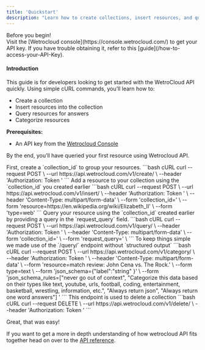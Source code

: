 ```yaml
---
title: 'Quickstart'
description: "Learn how to create collections, insert resources, and query them using cURL in just a few minutes."
---
```

<Note>
Before you begin!<br />
Visit the [Wetrocloud console](https://console.wetrocloud.com/) to get your API key. If you have trouble obtaining it, refer to this [guide](/how-to-access-your-API-Key). 
</Note>


#### Introduction 
This guide is for developers looking to get started with the WetroCloud API quickly. Using simple cURL commands, you’ll learn how to:

- Create a collection
- Insert resources into the collection
- Query resources for answers
- Categorize resources

**Prerequisites:**
- An API key from the [Wetrocloud Console](https://console.wetrocloud.com)

By the end, you’ll have queried your first resource using Wetrocloud API.

<WarningCallout/>

<Steps>
  <Step title="Create a Collection">
    First, create a `collection_id` to group your resources.
    ```bash cURL
        curl --request POST \
        --url https://api.wetrocloud.com/v1/create/ \
        --header 'Authorization: Token <api-key>'
    ```
  </Step>
  <Step title="Insert a Resource into the Collection">
    Add a resource to your collection using the `collection_id` you created earlier
    ```bash cURL
        curl --request POST \
          --url https://api.wetrocloud.com/v1/insert/ \
          --header 'Authorization: Token <api-key>' \
          --header 'Content-Type: multipart/form-data' \
          --form 'collection_id=<collection_id>' \
          --form 'resource=https://en.wikipedia.org/wiki/Elizabeth_II' \
          --form 'type=web'
    ```
  </Step>
  <Step title="Query a Resource">
    Query your resource using the `collection_id` created earlier by providing a query in the `request_query` field.
    ```bash cURL
      curl --request POST \
      --url https://api.wetrocloud.com/v1/query/ \
      --header 'Authorization: Token <api-key>' \
      --header 'Content-Type: multipart/form-data' \
      --form 'collection_id=<collection_id>' \
      --form 'request_query=<request_query>' \
    ```
  <Info>
    To keep things simple we made use of the `/query/` endpoint without `structured output`
  </Info>
  </Step>
  <Step title="Categorize a Resource">
    ```bash cURL
    curl --request POST \
  --url https://api.wetrocloud.com/v1/category/ \
  --header 'Authorization: Token <api-key>' \
  --header 'Content-Type: multipart/form-data' \
  --form 'resource=match review: John Cena vs. The Rock.' \
  --form type=text \
  --form 'json_schema={"label":"string" }' \
  --form 'json_schema_rules=["never go out of context", "Categorize this data based on their types like text, youtube, urls, football, coding, entertainment, basketball, wrestling, information, etc.", "Always return json", "Always return one word answers"]
'
    ```
  </Step>
  <Step>
  This endpoint is used to delete a collection
    ```bash cURL
    curl --request DELETE \
  --url https://api.wetrocloud.com/v1/delete/ \
  --header 'Authorization: Token <api-key>'
    ```
  </Step>
</Steps>

Great, that was easy!

If you want to get a more in depth understanding of how wetrocloud API fits together head on over to the [API reference](/api-reference/api-endpoints).
